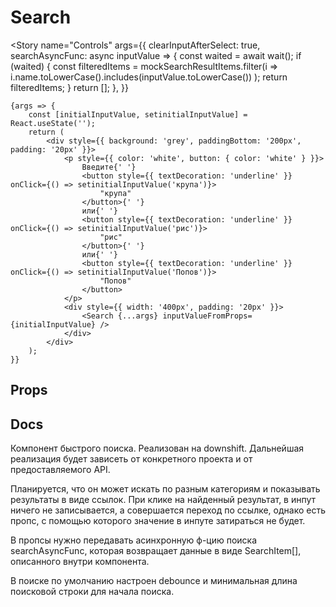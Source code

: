 
<Meta title="Components / Search" component={Search} decorators={[routerDecorator]} />

# Search

<Story
    name="Controls"
    args={{
        clearInputAfterSelect: true,
        searchAsyncFunc: async inputValue => {
            const waited = await wait();
            if (waited) {
                const filteredItems = mockSearchResultItems.filter(i =>
                    i.name.toLowerCase().includes(inputValue.toLowerCase())
                );
                return filteredItems;
            }
            return [];
        },
    }}
>
    {args => {
        const [initialInputValue, setinitialInputValue] = React.useState('');
        return (
            <div style={{ background: 'grey', paddingBottom: '200px', padding: '20px' }}>
                <p style={{ color: 'white', button: { color: 'white' } }}>
                    Введите{' '}
                    <button style={{ textDecoration: 'underline' }} onClick={() => setinitialInputValue('крупа')}>
                        "крупа"
                    </button>{' '}
                    или{' '}
                    <button style={{ textDecoration: 'underline' }} onClick={() => setinitialInputValue('рис')}>
                        "рис"
                    </button>{' '}
                    или{' '}
                    <button style={{ textDecoration: 'underline' }} onClick={() => setinitialInputValue('Попов')}>
                        "Попов"
                    </button>
                </p>
                <div style={{ width: '400px', padding: '20px' }}>
                    <Search {...args} inputValueFromProps={initialInputValue} />
                </div>
            </div>
        );
    }}
</Story>

## Props

<ArgsTable story="Controls" />

## Docs

Компонент быстрого поиска. Реализован на downshift.
Дальнейшая реализация будет зависеть от конкретного проекта и от предоставляемого API.

Планируется, что он может искать по разным категориям и показывать результаты в виде ссылок. При клике на найденный результат, в инпут ничего не записывается, а совершается переход по ссылке, однако есть пропс, с помощью которого значение в инпуте затираться не будет.

В пропсы нужно передавать асинхронную ф-цию поиска searchAsyncFunc, которая возвращает данные в виде SearchItem[], описанного внутри компонента.

В поиске по умолчанию настроен debounce и минимальная длина поисковой строки для начала поиска.
